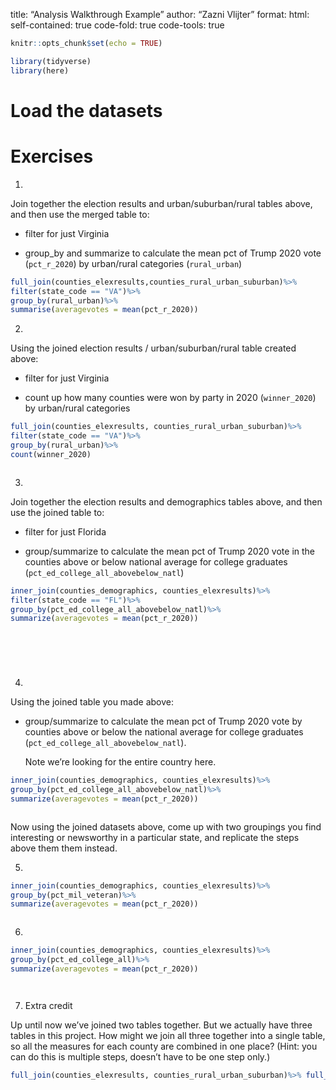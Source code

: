 title: "Analysis Walkthrough Example"
author: "Zazni Vlijter"
format:
  html:
    self-contained: true
    code-fold: true
    code-tools: true
    
```r
knitr::opts_chunk$set(echo = TRUE)

library(tidyverse)
library(here)


```

# Load the datasets

# Exercises

1)  

Join together the election results and urban/suburban/rural tables above, and then use the merged table to:

-   filter for just Virginia

-   group_by and summarize to calculate the mean pct of Trump 2020 vote (`pct_r_2020`) by urban/rural categories (`rural_urban`)

```r
full_join(counties_elexresults,counties_rural_urban_suburban)%>%
filter(state_code == "VA")%>% 
group_by(rural_urban)%>%
summarise(averagevotes = mean(pct_r_2020))
```

2)  

Using the joined election results / urban/suburban/rural table created above:

-   filter for just Virginia

-   count up how many counties were won by party in 2020 (`winner_2020`) by urban/rural categories

```r
full_join(counties_elexresults, counties_rural_urban_suburban)%>%
filter(state_code == "VA")%>% 
group_by(rural_urban)%>%
count(winner_2020)



```

3)  

Join together the election results and demographics tables above, and then use the joined table to:

-   filter for just Florida

-   group/summarize to calculate the mean pct of Trump 2020 vote in the counties above or below national average for college graduates (`pct_ed_college_all_abovebelow_natl`)

```r
inner_join(counties_demographics, counties_elexresults)%>%
filter(state_code == "FL")%>%
group_by(pct_ed_college_all_abovebelow_natl)%>%
summarize(averagevotes = mean(pct_r_2020))

  
  




```

4)  

Using the joined table you made above:

-   group/summarize to calculate the mean pct of Trump 2020 vote by counties above or below the national average for college graduates (`pct_ed_college_all_abovebelow_natl`).

    Note we're looking for the entire country here.

```r
inner_join(counties_demographics, counties_elexresults)%>%
group_by(pct_ed_college_all_abovebelow_natl)%>%
summarize(averagevotes = mean(pct_r_2020))



```

Now using the joined datasets above, come up with two groupings you find interesting or newsworthy in a particular state, and replicate the steps above them them instead.

5)  

```r
inner_join(counties_demographics, counties_elexresults)%>%
group_by(pct_mil_veteran)%>%
summarize(averagevotes = mean(pct_r_2020))



```

6)  

```r
inner_join(counties_demographics, counties_elexresults)%>%
group_by(pct_ed_college_all)%>%
summarize(averagevotes = mean(pct_r_2020))




```

7)  Extra credit

Up until now we've joined two tables together. But we actually have three tables in this project. How might we join all three together into a single table, so all the measures for each county are combined in one place? (Hint: you can do this is multiple steps, doesn't have to be one step only.)

```r

full_join(counties_elexresults, counties_rural_urban_suburban)%>% full_join(counties_demographics)




```
